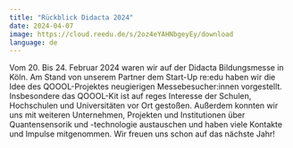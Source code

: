 ```yaml
---
title: "Rückblick Didacta 2024"
date: 2024-04-07
image: https://cloud.reedu.de/s/2oz4eYAHNbgeyEy/download
language: de
---
```


Vom 20. Bis 24. Februar 2024 waren wir auf der Didacta Bildungsmesse in Köln. Am Stand von unserem Partner dem Start-Up re:edu haben wir die Idee des QOOOL-Projektes neugierigen Messebesucher:innen vorgestellt. Insbesondere das QOOOL-Kit ist auf reges Interesse der Schulen, Hochschulen und Universitäten vor Ort gestoßen. Außerdem konnten wir uns mit weiteren Unternehmen, Projekten und Institutionen über Quantensensorik und -technologie austauschen und haben viele Kontakte und Impulse mitgenommen. Wir freuen uns schon auf das nächste Jahr!
